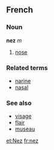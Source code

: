 ==French==
===Noun===
'''nez''' ''m''

# [[nose]]

===Related terms===
*[[narine]]
*[[nasal]]

===See also===
*[[visage]]
*[[flair]]
*[[museau]]

[[et:Nez]]
[[fr:nez]]